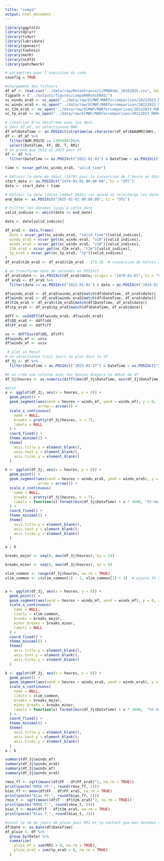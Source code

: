 ```yaml
---
title: "compa"
output: html_document
---
```


```r
library(ggplot2)
library(dplyr)
library(tidyr)
library(lubridate)
library(openair)
library(foehnix)
library(metR)
library(ncdf4)
library(patchwork)
```

```r
# paramètres pour l'exécution du code
savefig = TRUE
```

```r
#chargement des fichiers
df_mf <- read.csv("../data/raw/MeteoFrance/LCPMARVAL_20162025.csv", header = TRUE, sep = ",")
figpath = ("../outputs/figures/compaMARobsERA5/")
nc_windu_era5 <- nc_open("../data/raw/ECMWF/MARforcomparison/20222023_MARcoords_ERA5windu.nc")
nc_windv_era5 <- nc_open("../data/raw/ECMWF/MARforcomparison/20222023_MARcoords_ERA5windv.nc")
nc_t2m_era5 <- nc_open("../data/raw/ECMWF/MARforcomparison/20222023_MARcoords_ERA5_t2m.nc")
nc_tp_era5 <- nc_open("../data/raw/ECMWF/MARforcomparison/20222023_MARcoords_ERA5_totalprecipitation.nc")

```

```r
# créatrion d'un dataframe avec les deux
# dans df_mf, on sélectionnne MAR
df_mf$DateTime <- as.POSIXct(strptime(as.character(df_mf$AAAAMMJJHH), format = "%Y%m%d%H"), tz = "UTC")
df <- df_mf %>%
  filter(NUM_POSTE == 13054001)%>%
  select(DateTime, FF, DD, T, RR1)
# on prend que 2022 et 2023 pour df
df <- df %>%
  filter(DateTime >= as.POSIXct("2022-01-01") & DateTime < as.POSIXct("2024-01-01"))

time <- ncvar_get(nc_windu_era5, "valid_time") 

# Définir la date de début (1970) pour la conversion de l'heure en date
start_date <- as.POSIXct("1970-01-01 00:00:00", tz = "UTC")
date <- start_date + time

# Définir la date limite (début 2025) car quand on télécharge les données pour l'année en cours, la date de fin diffère
end_date <- as.POSIXct("2025-01-01 00:00:00", tz = "UTC")

# Filtrer les données jusqu'à cette date
valid_indices <- which(date <= end_date)

date <- date[valid_indices]

df_era5 <- data.frame(
  date = ncvar_get(nc_windu_era5, "valid_time")[valid_indices],
  windu_era5 = ncvar_get(nc_windu_era5, "u10")[valid_indices],
  windv_era5 = ncvar_get(nc_windv_era5, "v10")[valid_indices],
  t2m_era5 = ncvar_get(nc_t2m_era5, "t2m")[valid_indices],
  tp_era5 = ncvar_get(nc_tp_era5, "tp")[valid_indices]
)
df_era5$t2m_era5 <- df_era5$t2m_era5 - 273.15  # conversion de Kelvin à Celsius

# on transforme date de secondes en POSIXct
df_era5$date <- as.POSIXct(df_era5$date, origin = "1970-01-01", tz = "UTC")
df_era5 <- df_era5 %>%
  filter(date >= as.POSIXct("2022-01-01") & date < as.POSIXct("2024-01-01"))

df$windu_era5 <- df_era5$windu_era5[match(df$DateTime, df_era5$date)]
df$windv_era5 <- df_era5$windv_era5[match(df$DateTime, df_era5$date)]
df$t2m_era5 <- df_era5$t2m_era5[match(df$DateTime, df_era5$date)]
df$tp_era5 <- df_era5$tp_era5[match(df$DateTime, df_era5$date)]

ddff <- uv2ddff(df$windu_era5, df$windv_era5)
df$DD_era5 <- ddff$dd
df$FF_era5 <- ddff$ff

uv <- ddff2uv(df$DD, df$FF)
df$windu_mf <- uv$u
df$windv_mf <- uv$v
```

```r
 # plot as Menut
# on sélectionne trois jours ou plus dans le df
df_3j <- df %>%
  filter(DateTime > as.POSIXct("2023-02-17") & DateTime < as.POSIXct("2023-02-21"))

#€ on crée une colonne avec les heures dsepuis le début du df
df_3j$heures <- as.numeric(difftime(df_3j$DateTime, min(df_3j$DateTime), units = "hours"))

#plot
a <- ggplot(df_3j, aes(x = heures, y = 0)) +
  geom_point() +
  geom_segment(aes(xend = heures + windu_mf, yend = windv_mf), y = 0,
               arrow = arrow()) +
  scale_x_continuous(
    name = NULL,
    breaks = pretty(df_3j$heures, n = 7),
    labels = NULL
  ) +
  coord_fixed() +
  theme_minimal() +
  theme(
    axis.title.y = element_blank(),
    axis.text.y = element_blank(),
    axis.ticks.y = element_blank()
  )

b <- ggplot(df_3j, aes(x = heures, y = 0)) +
  geom_point() +
  geom_segment(aes(xend = heures + windu_era5, yend = windv_era5), y = 0,
               arrow = arrow()) +
  scale_x_continuous(
    name = NULL,
    breaks = pretty(df_3j$heures, n = 7),
    labels = function(x) format(min(df_3j$DateTime) + x * 3600, "%Y-%m-%d %H:%M")
  ) +
  coord_fixed() +
  theme_minimal() +
  theme(
    axis.title.y = element_blank(),
    axis.text.y = element_blank(),
    axis.ticks.y = element_blank()
  )

a / b


```
```r
breaks_major <- seq(0, max(df_3j$heures), by = 24)

breaks_minor <- seq(0, max(df_3j$heures), by = 6)

xlim_common <- range(df_3j$heures, na.rm = TRUE)
xlim_common <- c(xlim_common[1] - 1, xlim_common[2] + 4)  # ajoute 3h de marge A MODIFIER SI ERREUR GENRE OUTSIDE THE SCALE RANGE


a <- ggplot(df_3j, aes(x = heures, y = 0)) +
  geom_point() +
  geom_segment(aes(xend = heures + windu_mf, yend = windv_mf), y = 0, arrow = arrow()) +
  scale_x_continuous(
    name = NULL,
    limits = xlim_common,
    breaks = breaks_major,
    minor_breaks = breaks_minor,
    labels = NULL
  ) +
  coord_fixed() +
  theme_minimal() +
  theme(
    axis.title.y = element_blank(),
    axis.text.y = element_blank(),
    axis.ticks.y = element_blank()
  )

b <- ggplot(df_3j, aes(x = heures, y = 0)) +
  geom_point() +
  geom_segment(aes(xend = heures + windu_era5, yend = windv_era5), y = 0, arrow = arrow()) +
  scale_x_continuous(
    name = NULL,
    limits = xlim_common,
    breaks = breaks_major,
    minor_breaks = breaks_minor,
    labels = function(x) format(min(df_3j$DateTime) + x * 3600,  "%Y-%m-%d %H:%M")
  ) +
  coord_fixed() +
  theme_minimal() +
  theme(
    axis.title.y = element_blank(),
    axis.text.y = element_blank(),
    axis.ticks.y = element_blank()
  )
a / b

summary(df_3j$windu_mf)
summary(df_3j$windu_era5)
summary(df_3j$windv_mf)
summary(df_3j$windv_era5)
```
```r
rmse_ff <- sqrt(mean((df$FF - df$FF_era5)^2, na.rm = TRUE))
print(paste("RMSE FF:", round(rmse_ff, 2)))
bias_ff <- mean(df$FF - df$FF_era5, na.rm = TRUE)
print(paste("Bias FF:", round(bias_ff, 2)))
rmse_t <- sqrt(mean((df$T - df$t2m_era5)^2, na.rm = TRUE))
print(paste("RMSE T:", round(rmse_t, 2)))
bias_t <- mean(df$T - df$t2m_era5, na.rm = TRUE)
print(paste("Bias T:", round(bias_t, 2)))

#count le nb de jours de pluie pour RR1 et tp sachant que mes données sont horaire du coup summarize par jour (DateTime est en posixct)
df$Date <- as.Date(df$DateTime)
df_pluie <- df %>%
  group_by(Date) %>%
  summarize(
    pluie_mf = sum(RR1 > 0, na.rm = TRUE),
    pluie_era5 = sum(tp_era5 > 0, na.rm = TRUE)
  )
```


